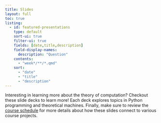 ```yaml
---
title: Slides
layout: full
toc: true
listing:
  - id: featured-presentations
    type: default
    sort-ui: true
    filter-ui: true
    fields: [date,title,description]
    field-display-names:
      description: "Question"
    contents:
      - "week*/**/*.qmd"
    sort:
      - "date"
      - "title"
      - "description"
---
```


Interesting in learning more about the theory of computation? Checkout
these slide decks to learn more! Each deck explores topics in Python programming
and theoretical machines. Finally, make sure to review the [course
schedule](../schedule/index.qmd) for more details about how these slides connect
to various course projects.

:::{#featured-presentations}
:::
